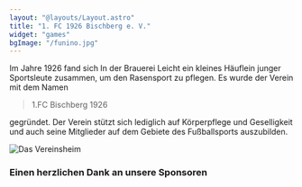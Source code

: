 ```yaml
---
layout: "@layouts/Layout.astro"
title: "1. FC 1926 Bischberg e. V."
widget: "games"
bgImage: "/funino.jpg"
---
```


Im Jahre 1926 fand sich In der Brauerei Leicht ein kleines Häuflein junger
Sportsleute zusammen, um den Rasensport zu pflegen. Es wurde der Verein
mit dem Namen

> 1.FC Bischberg 1926

gegründet. Der Verein stützt sich lediglich auf Körperpflege und Geselligkeit
und auch seine Mitglieder auf dem Gebiete des Fußballsports auszubilden.

![Das Vereinsheim](../assets/vereinsheim.jpg)

### Einen herzlichen Dank an unsere Sponsoren

<Sponsors />
